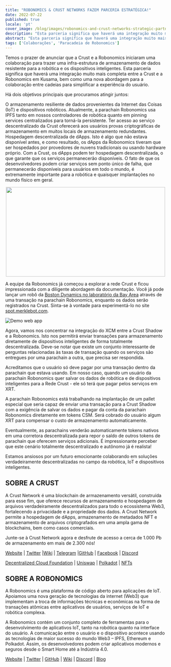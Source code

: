 ```yaml
---
title: "ROBONOMICS & CRUST NETWORKS FAZEM PARCERIA ESTRATÉGICA!"
date: 2022-07-22
published: true
locale: 'pt'
cover_image: /blog/images/robonomics-and-crust-networks-strategic-partnership/cover.png
description: "Esta parceria significa que haverá uma integração muito mais completa entre as parachains Crust e Robonomics em Kusama, bem como uma nova abordagem para a colaboração entre cadeias para simplificar a experiência do usuário."
abstract: "Esta parceria significa que haverá uma integração muito mais completa entre as parachains Crust e Robonomics em Kusama, bem como uma nova abordagem para a colaboração entre cadeias para simplificar a experiência do usuário."
tags: ['Colaborações', 'Paracadeia de Robonomics']
---
```



Temos o prazer de anunciar que a Crust e a Robonomics iniciaram uma colaboração para trazer uma infra-estrutura de armazenamento de dados resistente para a robótica e os dispositivos inteligentes. Esta parceria significa que haverá uma integração muito mais completa entre a Crust e a Robonomics em Kusama, bem como uma nova abordagem para a colaboração entre cadeias para simplificar a experiência do usuário.

Há dois objetivos principais que procuramos atingir juntos:

<RoboList>
    <RoboListItem>
        O armazenamento resiliente de dados provenientes da Internet das Coisas (IoT) e dispositivos robóticos. Atualmente, a parachain Robonomics usa IPFS tanto em nossos controladores de robótica quanto em pinning services centralizados para torná-la persistente. Ter acesso ao serviço descentralizado da Crust oferecerá aos usuários provas criptográficas de armazenamento em muitos locais de armazenamento redundantes.
    </RoboListItem>
    <RoboListItem>
        Hospedagem descentralizada de dApps. Isto é algo que não estava disponível antes, e como resultado, os dApps da Robonomics tiveram que ser hospedados por provedores de nuvens tradicionais ou usando hardware próprio. Com a Crust, os dApps podem ter hospedagem descentralizada, o que garante que os serviços permanecerão disponíveis. O fato de que os desenvolvedores podem criar serviços sem ponto único de falha, que permanecerão disponíveis para usuários em todo o mundo, é extremamente importante para a robótica e quaisquer implantações no mundo físico em geral.
    </RoboListItem>
</RoboList>

<p align="center">
  <img width="500" height="282" src="/blog/images/robonomics-and-crust-networks-strategic-partnership/spot.gif" />
</p>

A equipe da Robonomics já começou a explorar a rede Crust e ficou impressionada com a diligente abordagem da documentação. Você já pode lançar um robô da [Boston Dynamics no laboratório da Bay Area](https://spot.merklebot.com) através de uma transação na parachain Robonomics, enquanto os dados serão registrados na Crust. Sinta-se à vontade para experimentá-lo no site [spot.merklebot.com](https://spot.merklebot.com).

![Demo web app](/blog/images/robonomics-and-crust-networks-strategic-partnership/demo.png)

Agora, vamos nos concentrar na integração do XCM entre a Crust Shadow e a Robonomics. Isto nos permitirá enviar transações para armazenamento diretamente de dispositivos inteligentes de forma totalmente descentralizada. Deve-se notar que existe um conjunto interessante de perguntas relacionadas às taxas de transação quando os serviços são entregues por uma parachain a outra,  que precisa ser respondida.

Acreditamos que o usuário só deve pagar por uma transação dentro da parachain que estava usando. Em nosso caso, quando um usuário da parachain Robonomics quer salvar os dados de robótica e de dispositivos inteligentes para a Rede Crust - ele só terá que pagar pelos serviços em XRT.

A parachain Robonomics está trabalhando na implantação de um pallet especial que seria capaz de enviar uma transação para a Crust Shadow com a exigência de salvar os dados e pagar da conta da parachain Robonomics diretamente em tokens CSM. Será cobrado do usuário algum XRT para compensar o custo de armazenamento automaticamente.

Eventualmente,  as parachains venderão automaticamente tokens nativos em uma corretora descentralizada para repor o saldo de outros tokens de parachain que oferecem serviços adicionais. É impressionante perceber que este cenário totalmente descentralizado e autônomo já é realista!

Estamos ansiosos por um futuro emocionante colaborando em soluções verdadeiramente descentralizadas no campo da robótica, IoT e dispositivos inteligentes.

## SOBRE A CRUST

A Crust Network é uma blockchain de armazenamento versátil, construída para esse fim, que oferece recursos de armazenamento e hospedagem de arquivos verdadeiramente descentralizados para todo o ecossistema Web3, fortalecendo a privacidade e a propriedade dos dados. A Crust Network permite a hospedagem de dApps, armazenamento de metadados NFT e armazenamento de arquivos criptografados em uma ampla gama de blockchains, bem como casos comerciais.

Junte-se à Crust Network agora e desfrute de acesso a cerca de 1.000 Pb de armazenamento em mais de 2.300 nós!

[Website](https://crust.network/) | [Twitter](https://twitter.com/CommunityCrust) |[Wiki](https://wiki.crust.network/) | [Telegram](https://t.me/CrustNetwork) |[GitHub](https://github.com/crustio) | [Facebook](https://www.facebook.com/CrustNetwork/) | [Discord](https://discord.gg/wjDDpb5)

[Decentralized Cloud Foundation](https://decloudf.com/) | [Uniswap](https://medium.com/crustnetwork/decentralized-uniswap-interface-hosting-on-ipfs-18a78d1209ac) | [Polkadot](https://dotapps.io/) | [NFTs](https://medium.com/@bluna.io/bluna-future-of-metaverse-b7fc96fcff6a)

## SOBRE A ROBONOMICS

A Robonomics é uma plataforma de código aberto para aplicações de IoT. Apoiamos uma nova geração de tecnologias da internet (Web3) que implementam a troca de informações técnicas e econômicas na forma de transações atômicas entre aplicativos de usuários, serviços de IoT e robótica complexa.

A Robonomics contém um conjunto completo de ferramentas para o desenvolvimento de aplicativos IoT, tanto na robótica quanto na interface do usuário. A comunicação entre o usuário e o dispositivo acontece usando as tecnologias de maior sucesso do mundo Web3 – IPFS, Ethereum e Polkadot. Assim, os desenvolvedores podem criar aplicativos modernos e seguros desde o Smart Home até a Indústria 4.0.

[Website](https://robonomics.network) | [Twitter](https://twitter.com/AIRA_Robonomics) | [GitHub](https://github.com/airalab/) | [Wiki](https://wiki.robonomics.network/en/) | [Discord](https://discord.gg/PuBEDkTzSx) | [Blog](https://robonomics.network/blog/)
